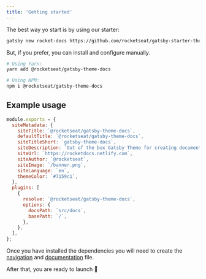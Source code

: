 ```yaml
---
title: 'Getting started'
---
```


The best way yo start is by using our starter:

```bash
gatsby new rocket-docs https://github.com/rocketseat/gatsby-starter-theme-docs
```

But, if you prefer, you can install and configure manually.

```bash
# Using Yarn:
yarn add @rocketseat/gatsby-theme-docs

# Using NPM:
npm i @rocketseat/gatsby-theme-docs
```

## Example usage

```js title=gatsby-config.js
module.exports = {
  siteMetadata: {
    siteTitle: `@rocketseat/gatsby-theme-docs`,
    defaultTitle: `@rocketseat/gatsby-theme-docs`,
    siteTitleShort: `gatsby-theme-docs`,
    siteDescription: `Out of the box Gatsby Theme for creating documentation websites easily and quickly`,
    siteUrl: `https://rocketdocs.netlify.com`,
    siteAuthor: `@rocketseat`,
    siteImage: `/banner.png`,
    siteLanguage: `en`,
    themeColor: `#7159c1`,
  },
  plugins: [
    {
      resolve: `@rocketseat/gatsby-theme-docs`,
      options: {
        docsPath: `src/docs`,
        basePath: `/`,
      },
    },
  ],
};
```

Once you have installed the dependencies you will need to create the [navigation](/usage/navigation) and [documentation](/usage/creating-docs) file.

After that, you are ready to launch 🚀
